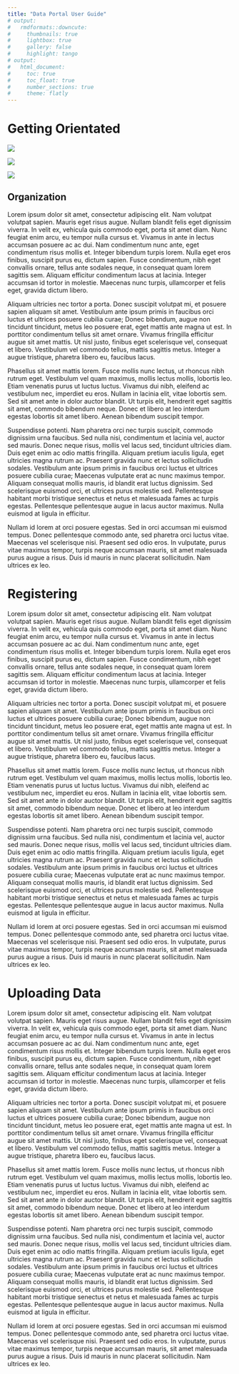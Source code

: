 ```yaml
---
title: "Data Portal User Guide"
# output:
#   rmdformats::downcute:
#     thumbnails: true
#     lightbox: true
#     gallery: false
#     highlight: tango
# output:
#   html_document:
#     toc: true
#     toc_float: true
#     number_sections: true
#     theme: flatly
---
```


# Getting Orientated

![](images/paste-B29D8E77.png)

![](images/paste-767165D1.png)

![](images/paste-72CA2DFC.png)

## Organization

Lorem ipsum dolor sit amet, consectetur adipiscing elit. Nam volutpat volutpat sapien. Mauris eget risus augue. Nullam blandit felis eget dignissim viverra. In velit ex, vehicula quis commodo eget, porta sit amet diam. Nunc feugiat enim arcu, eu tempor nulla cursus et. Vivamus in ante in lectus accumsan posuere ac ac dui. Nam condimentum nunc ante, eget condimentum risus mollis et. Integer bibendum turpis lorem. Nulla eget eros finibus, suscipit purus eu, dictum sapien. Fusce condimentum, nibh eget convallis ornare, tellus ante sodales neque, in consequat quam lorem sagittis sem. Aliquam efficitur condimentum lacus at lacinia. Integer accumsan id tortor in molestie. Maecenas nunc turpis, ullamcorper et felis eget, gravida dictum libero.

Aliquam ultricies nec tortor a porta. Donec suscipit volutpat mi, et posuere sapien aliquam sit amet. Vestibulum ante ipsum primis in faucibus orci luctus et ultrices posuere cubilia curae; Donec bibendum, augue non tincidunt tincidunt, metus leo posuere erat, eget mattis ante magna ut est. In porttitor condimentum tellus sit amet ornare. Vivamus fringilla efficitur augue sit amet mattis. Ut nisl justo, finibus eget scelerisque vel, consequat et libero. Vestibulum vel commodo tellus, mattis sagittis metus. Integer a augue tristique, pharetra libero eu, faucibus lacus.

Phasellus sit amet mattis lorem. Fusce mollis nunc lectus, ut rhoncus nibh rutrum eget. Vestibulum vel quam maximus, mollis lectus mollis, lobortis leo. Etiam venenatis purus ut luctus luctus. Vivamus dui nibh, eleifend ac vestibulum nec, imperdiet eu eros. Nullam in lacinia elit, vitae lobortis sem. Sed sit amet ante in dolor auctor blandit. Ut turpis elit, hendrerit eget sagittis sit amet, commodo bibendum neque. Donec et libero at leo interdum egestas lobortis sit amet libero. Aenean bibendum suscipit tempor.

Suspendisse potenti. Nam pharetra orci nec turpis suscipit, commodo dignissim urna faucibus. Sed nulla nisi, condimentum et lacinia vel, auctor sed mauris. Donec neque risus, mollis vel lacus sed, tincidunt ultricies diam. Duis eget enim ac odio mattis fringilla. Aliquam pretium iaculis ligula, eget ultricies magna rutrum ac. Praesent gravida nunc et lectus sollicitudin sodales. Vestibulum ante ipsum primis in faucibus orci luctus et ultrices posuere cubilia curae; Maecenas vulputate erat ac nunc maximus tempor. Aliquam consequat mollis mauris, id blandit erat luctus dignissim. Sed scelerisque euismod orci, et ultrices purus molestie sed. Pellentesque habitant morbi tristique senectus et netus et malesuada fames ac turpis egestas. Pellentesque pellentesque augue in lacus auctor maximus. Nulla euismod at ligula in efficitur.

Nullam id lorem at orci posuere egestas. Sed in orci accumsan mi euismod tempus. Donec pellentesque commodo ante, sed pharetra orci luctus vitae. Maecenas vel scelerisque nisi. Praesent sed odio eros. In vulputate, purus vitae maximus tempor, turpis neque accumsan mauris, sit amet malesuada purus augue a risus. Duis id mauris in nunc placerat sollicitudin. Nam ultrices ex leo.

# Registering

Lorem ipsum dolor sit amet, consectetur adipiscing elit. Nam volutpat volutpat sapien. Mauris eget risus augue. Nullam blandit felis eget dignissim viverra. In velit ex, vehicula quis commodo eget, porta sit amet diam. Nunc feugiat enim arcu, eu tempor nulla cursus et. Vivamus in ante in lectus accumsan posuere ac ac dui. Nam condimentum nunc ante, eget condimentum risus mollis et. Integer bibendum turpis lorem. Nulla eget eros finibus, suscipit purus eu, dictum sapien. Fusce condimentum, nibh eget convallis ornare, tellus ante sodales neque, in consequat quam lorem sagittis sem. Aliquam efficitur condimentum lacus at lacinia. Integer accumsan id tortor in molestie. Maecenas nunc turpis, ullamcorper et felis eget, gravida dictum libero.

Aliquam ultricies nec tortor a porta. Donec suscipit volutpat mi, et posuere sapien aliquam sit amet. Vestibulum ante ipsum primis in faucibus orci luctus et ultrices posuere cubilia curae; Donec bibendum, augue non tincidunt tincidunt, metus leo posuere erat, eget mattis ante magna ut est. In porttitor condimentum tellus sit amet ornare. Vivamus fringilla efficitur augue sit amet mattis. Ut nisl justo, finibus eget scelerisque vel, consequat et libero. Vestibulum vel commodo tellus, mattis sagittis metus. Integer a augue tristique, pharetra libero eu, faucibus lacus.

Phasellus sit amet mattis lorem. Fusce mollis nunc lectus, ut rhoncus nibh rutrum eget. Vestibulum vel quam maximus, mollis lectus mollis, lobortis leo. Etiam venenatis purus ut luctus luctus. Vivamus dui nibh, eleifend ac vestibulum nec, imperdiet eu eros. Nullam in lacinia elit, vitae lobortis sem. Sed sit amet ante in dolor auctor blandit. Ut turpis elit, hendrerit eget sagittis sit amet, commodo bibendum neque. Donec et libero at leo interdum egestas lobortis sit amet libero. Aenean bibendum suscipit tempor.

Suspendisse potenti. Nam pharetra orci nec turpis suscipit, commodo dignissim urna faucibus. Sed nulla nisi, condimentum et lacinia vel, auctor sed mauris. Donec neque risus, mollis vel lacus sed, tincidunt ultricies diam. Duis eget enim ac odio mattis fringilla. Aliquam pretium iaculis ligula, eget ultricies magna rutrum ac. Praesent gravida nunc et lectus sollicitudin sodales. Vestibulum ante ipsum primis in faucibus orci luctus et ultrices posuere cubilia curae; Maecenas vulputate erat ac nunc maximus tempor. Aliquam consequat mollis mauris, id blandit erat luctus dignissim. Sed scelerisque euismod orci, et ultrices purus molestie sed. Pellentesque habitant morbi tristique senectus et netus et malesuada fames ac turpis egestas. Pellentesque pellentesque augue in lacus auctor maximus. Nulla euismod at ligula in efficitur.

Nullam id lorem at orci posuere egestas. Sed in orci accumsan mi euismod tempus. Donec pellentesque commodo ante, sed pharetra orci luctus vitae. Maecenas vel scelerisque nisi. Praesent sed odio eros. In vulputate, purus vitae maximus tempor, turpis neque accumsan mauris, sit amet malesuada purus augue a risus. Duis id mauris in nunc placerat sollicitudin. Nam ultrices ex leo.

# Uploading Data

Lorem ipsum dolor sit amet, consectetur adipiscing elit. Nam volutpat volutpat sapien. Mauris eget risus augue. Nullam blandit felis eget dignissim viverra. In velit ex, vehicula quis commodo eget, porta sit amet diam. Nunc feugiat enim arcu, eu tempor nulla cursus et. Vivamus in ante in lectus accumsan posuere ac ac dui. Nam condimentum nunc ante, eget condimentum risus mollis et. Integer bibendum turpis lorem. Nulla eget eros finibus, suscipit purus eu, dictum sapien. Fusce condimentum, nibh eget convallis ornare, tellus ante sodales neque, in consequat quam lorem sagittis sem. Aliquam efficitur condimentum lacus at lacinia. Integer accumsan id tortor in molestie. Maecenas nunc turpis, ullamcorper et felis eget, gravida dictum libero.

Aliquam ultricies nec tortor a porta. Donec suscipit volutpat mi, et posuere sapien aliquam sit amet. Vestibulum ante ipsum primis in faucibus orci luctus et ultrices posuere cubilia curae; Donec bibendum, augue non tincidunt tincidunt, metus leo posuere erat, eget mattis ante magna ut est. In porttitor condimentum tellus sit amet ornare. Vivamus fringilla efficitur augue sit amet mattis. Ut nisl justo, finibus eget scelerisque vel, consequat et libero. Vestibulum vel commodo tellus, mattis sagittis metus. Integer a augue tristique, pharetra libero eu, faucibus lacus.

Phasellus sit amet mattis lorem. Fusce mollis nunc lectus, ut rhoncus nibh rutrum eget. Vestibulum vel quam maximus, mollis lectus mollis, lobortis leo. Etiam venenatis purus ut luctus luctus. Vivamus dui nibh, eleifend ac vestibulum nec, imperdiet eu eros. Nullam in lacinia elit, vitae lobortis sem. Sed sit amet ante in dolor auctor blandit. Ut turpis elit, hendrerit eget sagittis sit amet, commodo bibendum neque. Donec et libero at leo interdum egestas lobortis sit amet libero. Aenean bibendum suscipit tempor.

Suspendisse potenti. Nam pharetra orci nec turpis suscipit, commodo dignissim urna faucibus. Sed nulla nisi, condimentum et lacinia vel, auctor sed mauris. Donec neque risus, mollis vel lacus sed, tincidunt ultricies diam. Duis eget enim ac odio mattis fringilla. Aliquam pretium iaculis ligula, eget ultricies magna rutrum ac. Praesent gravida nunc et lectus sollicitudin sodales. Vestibulum ante ipsum primis in faucibus orci luctus et ultrices posuere cubilia curae; Maecenas vulputate erat ac nunc maximus tempor. Aliquam consequat mollis mauris, id blandit erat luctus dignissim. Sed scelerisque euismod orci, et ultrices purus molestie sed. Pellentesque habitant morbi tristique senectus et netus et malesuada fames ac turpis egestas. Pellentesque pellentesque augue in lacus auctor maximus. Nulla euismod at ligula in efficitur.

Nullam id lorem at orci posuere egestas. Sed in orci accumsan mi euismod tempus. Donec pellentesque commodo ante, sed pharetra orci luctus vitae. Maecenas vel scelerisque nisi. Praesent sed odio eros. In vulputate, purus vitae maximus tempor, turpis neque accumsan mauris, sit amet malesuada purus augue a risus. Duis id mauris in nunc placerat sollicitudin. Nam ultrices ex leo.
